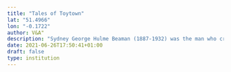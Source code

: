 ```yaml
---
title: "Tales of Toytown"
lat: "51.4966"
lon: "-0.1722"
author: V&A"
description: "Sydney George Hulme Beaman (1887-1932) was the man who created Toytown, with its cast of characters including Larry the Lamb and Dennis the Dachshund. Tales of Toytown is the book which resulted in a hugely popular run on BBC Radio in the late 1920s and early 1930s as part of the Children's Hour series. This particular book is a 1928 first edition and is the copy annotated by Hulme Beaman himself as he set to work converting the book stories into short plays for the radio."
date: 2021-06-26T17:50:41+01:00
draft: false
type: institution
---
```

